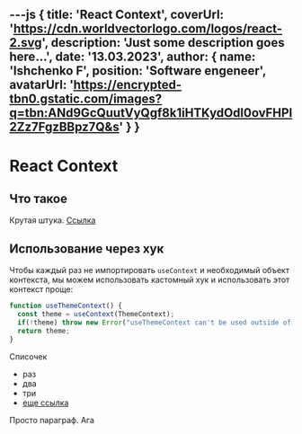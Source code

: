 ---js
{
    title: 'React Context',
    coverUrl: 'https://cdn.worldvectorlogo.com/logos/react-2.svg',
    description: 'Just some description goes here...',
    date: '13.03.2023',
    author: {
        name: 'Ishchenko F',
        position: 'Software engeneer',
        avatarUrl: 'https://encrypted-tbn0.gstatic.com/images?q=tbn:ANd9GcQuutVyQgf8k1iHTKydOdl0ovFHPl2Zz7FgzBBpz7Q&s'
    }
}
---
# React Context

## Что такое
Крутая штука. [Ссылка](https://github.com/WelcomeDev/md-templates)

## Использование через хук

Чтобы каждый раз не импортировать `useContext` и  необходимый объект контекста, мы можем использовать кастомный хук и использовать этот контекст проще:
```typescript jsx
function useThemeContext() {
  const theme = useContext(ThemeContext);
  if(!theme) throw new Error("useThemeContext can't be used outside of ThemeContext provider");
  return theme;
}
```

Списочек
- раз
- два
- три
- [еще ссылка](https://habr.com/ru/post/465507/)

Просто параграф. Ага


